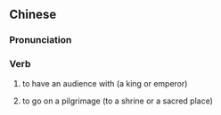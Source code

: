 {{also|朝觐}}
==Chinese==
{{zh-forms|s=朝觐}}

===Pronunciation===
{{zh-pron
|m=cháo覲
|c=ciu4 gan6
|cat=v
}}

===Verb===
{{zh-verb}}

# {{lb|zh|formal}} to have an audience with (a king or emperor)
# {{lb|zh|religion}} to go on a pilgrimage (to a shrine or a sacred place)